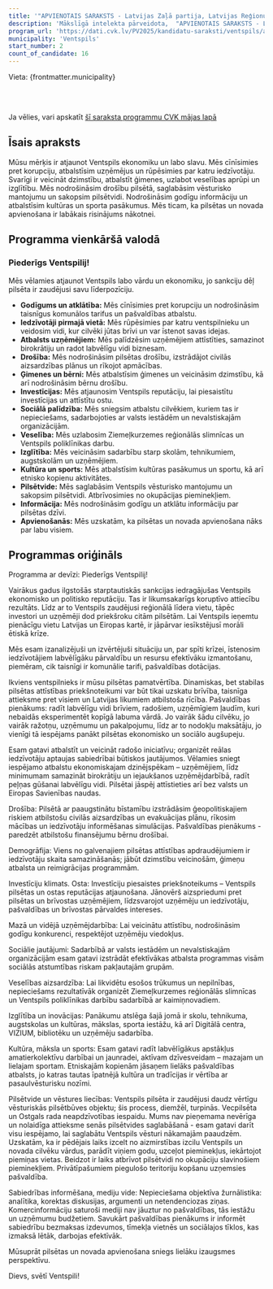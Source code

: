 ```yaml
---
title: '"APVIENOTAIS SARAKSTS - Latvijas Zaļā partija, Latvijas Reģionu Apvienība, Liepājas partija", JKP Jaunā konservatīvā partija'
description: 'Mākslīgā intelekta pārveidota,  "APVIENOTAIS SARAKSTS - Latvijas Zaļā partija, Latvijas Reģionu Apvienība, Liepājas partija", JKP Jaunā konservatīvā partija - Ventspils programma vienkāršā valodā'
program_url: 'https://dati.cvk.lv/PV2025/kandidatu-saraksti/ventspils/apvienotais-saraksts---latvijas-zala-partija-latvijas-regionu-apvieniba-liepajas-partija-jkp-jauna-konservativa-partija'
municipality: 'Ventspils'
start_number: 2
count_of_candidate: 16
---
```



Vieta: {frontmatter.municipality}<br/>

<Badge text="Ekonomiskās reputācijas atjaunošana" variant="note" size="small" /> <Badge text="Iedzīvotāju skaita palielināšana" variant="note" size="small" /> <Badge text="Uzņēmējdarbības atbalsts" variant="note" size="small" /> <Badge text="Drošības pasākumu stiprināšana" variant="note" size="small" /> <Badge text="Vēsturiskā mantojuma saglabāšana" variant="note" size="small" />

<br/><br/> 

<Card title='Šis ir mākslīga intelekta ģenerēts apraksts' icon='starlight'>
    Ja vēlies, vari apskatīt <a href={frontmatter.program_url} target='_blank'>šī saraksta programmu CVK mājas lapā</a>
    </Card>

## Īsais apraksts

Mūsu mērķis ir atjaunot Ventspils ekonomiku un labo slavu. Mēs cīnīsimies pret korupciju, atbalstīsim uzņēmējus un rūpēsimies par katru iedzīvotāju. Svarīgi ir veicināt dzimstību, atbalstīt ģimenes, uzlabot veselības aprūpi un izglītību. Mēs nodrošināsim drošību pilsētā, saglabāsim vēsturisko mantojumu un sakopsim pilsētvidi. Nodrošināsim godīgu informāciju un atbalstīsim kultūras un sporta pasākumus. Mēs ticam, ka pilsētas un novada apvienošana ir labākais risinājums nākotnei.

## Programma vienkāršā valodā

### Piederīgs Ventspilij!

Mēs vēlamies atjaunot Ventspils labo vārdu un ekonomiku, jo sankciju dēļ pilsēta ir zaudējusi savu līderpozīciju.

*   **Godīgums un atklātība:** Mēs cīnīsimies pret korupciju un nodrošināsim taisnīgus komunālos tarifus un pašvaldības atbalstu.
*   **Iedzīvotāji pirmajā vietā:** Mēs rūpēsimies par katru ventspilnieku un veidosim vidi, kur cilvēki jūtas brīvi un var īstenot savas idejas.
*   **Atbalsts uzņēmējiem:** Mēs palīdzēsim uzņēmējiem attīstīties, samazinot birokrātiju un radot labvēlīgu vidi biznesam.
*   **Drošība:** Mēs nodrošināsim pilsētas drošību, izstrādājot civilās aizsardzības plānus un rīkojot apmācības.
*   **Ģimenes un bērni:** Mēs atbalstīsim ģimenes un veicināsim dzimstību, kā arī nodrošināsim bērnu drošību.
*   **Investīcijas:** Mēs atjaunosim Ventspils reputāciju, lai piesaistītu investīcijas un attīstītu ostu.
*   **Sociālā palīdzība:** Mēs sniegsim atbalstu cilvēkiem, kuriem tas ir nepieciešams, sadarbojoties ar valsts iestādēm un nevalstiskajām organizācijām.
*   **Veselība:** Mēs uzlabosim Ziemeļkurzemes reģionālās slimnīcas un Ventspils poliklīnikas darbu.
*   **Izglītība:** Mēs veicināsim sadarbību starp skolām, tehnikumiem, augstskolām un uzņēmējiem.
*   **Kultūra un sports:** Mēs atbalstīsim kultūras pasākumus un sportu, kā arī etnisko kopienu aktivitātes.
*   **Pilsētvide:** Mēs saglabāsim Ventspils vēsturisko mantojumu un sakopsim pilsētvidi. Atbrīvosimies no okupācijas pieminekļiem.
*   **Informācija:** Mēs nodrošināsim godīgu un atklātu informāciju par pilsētas dzīvi.
*   **Apvienošanās:** Mēs uzskatām, ka pilsētas un novada apvienošana nāks par labu visiem.


## Programmas oriģināls

Programma ar devīzi:
Piederīgs Ventspilij!

Vairākus gadus ilgstošās starptautiskās sankcijas iedragājušas Ventspils ekonomisko un politisko reputāciju. Tas ir likumsakarīgs koruptīvo attiecību rezultāts. Līdz ar to Ventspils zaudējusi reģionālā līdera vietu, tāpēc investori un uzņēmēji dod priekšroku citām pilsētām.
Lai Ventspils ieņemtu pienācīgu vietu Latvijas un Eiropas kartē, ir jāpārvar iesīkstējusī morāli ētiskā krīze.

Mēs esam izanalizējuši un izvērtējuši situāciju un, par spīti krīzei, īstenosim iedzīvotājiem labvēlīgāku pārvaldību un resursu efektīvāku izmantošanu, piemēram, cik taisnīgi ir komunālie tarifi, pašvaldības dotācijas.

Ikviens ventspilnieks ir mūsu pilsētas pamatvērtība.
Dinamiskas, bet stabilas pilsētas attīstības priekšnoteikumi var būt tikai uzskatu brīvība, taisnīga attieksme pret visiem un Latvijas likumiem atbilstoša rīcība.
Pašvaldības pienākums: radīt labvēlīgu vidi brīviem, radošiem, uzņēmīgiem ļaudīm, kuri nebaidās eksperimentēt kopīgā labuma vārdā. Jo vairāk šādu cilvēku, jo vairāk ražotņu, uzņēmumu un pakalpojumu, līdz ar to nodokļu maksātāju, jo vienīgi tā iespējams panākt pilsētas ekonomisko un sociālo augšupeju.

Esam gatavi atbalstīt un veicināt radošo iniciatīvu; organizēt reālas iedzīvotāju aptaujas sabiedrībai būtiskos jautājumos.
Vēlamies sniegt iespējamo atbalstu ekonomiskajam dzinējspēkam – uzņēmējiem, līdz minimumam samazināt birokrātiju un iejaukšanos uzņēmējdarbībā, radīt peļņas gūšanai labvēlīgu vidi. Pilsētai jāspēj attīstieties arī bez valsts un Eiropas Savienības naudas.

Drošība:
Pilsētā ar paaugstinātu bīstamību izstrādāsim ģeopolitiskajiem riskiem atbilstošu civilās aizsardzības un evakuācijas plānu, rīkosim mācības un iedzīvotāju informēšanas simulācijas. Pašvaldības pienākums - paredzēt atbilstošu finansējumu bērnu drošībai.

Demogrāfija:
Viens no galvenajiem pilsētas attīstības apdraudējumiem ir iedzīvotāju skaita samazināšanās; jābūt dzimstību veicinošām, ģimeņu atbalsta un reimigrācijas programmām.

Investīciju klimats. Osta:
Investīciju piesaistes priekšnoteikums – Ventspils pilsētas un ostas reputācijas atjaunošana.
Jānovērš aizspriedumi pret pilsētas un brīvostas uzņēmējiem, līdzsvarojot uzņēmēju un iedzīvotāju, pašvaldības un brīvostas pārvaldes intereses.

Mazā un vidējā uzņēmējdarbība:
Lai veicinātu attīstību, nodrošināsim godīgu konkurenci, respektējot uzņēmēju viedokļus.

Sociālie jautājumi:
Sadarbībā ar valsts iestādēm un nevalstiskajām organizācijām esam gatavi izstrādāt efektīvākas atbalsta programmas visām sociālās atstumtības riskam pakļautajām grupām.

Veselības aizsardzība:
Lai likvidētu esošos trūkumus un nepilnības, nepieciešams rezultatīvāk organizēt Ziemeļkurzemes reģionālās slimnīcas un Ventspils poliklīnikas darbību sadarbībā ar kaimiņnovadiem.

Izglītība un inovācijas:
Panākumu atslēga šajā jomā ir skolu, tehnikuma, augstskolas un kultūras, mākslas, sporta iestāžu, kā arī Digitālā centra, VIZIUM, bibliotēku un uzņēmēju sadarbība.

Kultūra, māksla un sports:
Esam gatavi radīt labvēlīgākus apstākļus amatierkolektīvu darbībai un jaunradei, aktīvam dzīvesveidam – mazajam un lielajam sportam.
Etniskajām kopienām jāsaņem lielāks pašvaldības atbalsts, jo katras tautas īpatnējā kultūra un tradīcijas ir vērtība ar pasaulvēsturisku nozīmi.

Pilsētvide un vēstures liecības:
Ventspils pilsēta ir zaudējusi daudz vērtīgu vēsturiskās pilsētbūves objektu; šis process, diemžēl, turpinās. Vecpilsēta un Ostgals rada neapdzīvotības iespaidu. Mums nav pieņemama nevērīga un nolaidīga attieksme senās pilsētvides saglabāšanā - esam gatavi darīt visu iespējamo, lai saglabātu Ventspils vēsturi nākamajām paaudzēm.
Uzskatām, ka ir pēdējais laiks izcelt no aizmirstības izcilu Ventspils un novada cilvēku vārdus, parādīt viņiem godu, uzceļot pieminekļus, iekārtojot piemiņas vietas.
Beidzot ir laiks atbrīvot pilsētvidi no okupāciju slavinošiem pieminekļiem.
Privātīpašumiem piegulošo teritoriju kopšanu uzņemsies pašvaldība.

Sabiedrības informēšana, mediju vide:
Nepieciešama objektīva žurnālistika: analītika, korektas diskusijas, argumenti un netendenciozas ziņas.
Komercinformāciju saturoši mediji nav jāuztur no pašvaldības, tās iestāžu un uzņēmumu budžetiem. Savukārt pašvaldības pienākums ir informēt sabiedrību bezmaksas izdevumos, tīmekļa vietnēs un sociālajos tīklos, kas izmaksā lētāk, darbojas efektīvāk.

Mūsuprāt pilsētas un novada apvienošana sniegs lielāku izaugsmes perspektīvu.

Dievs, svētī Ventspili!
